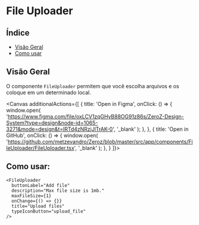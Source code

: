
<Meta of={FileUploader} />

# File Uploader

## Índice

- [Visão Geral](#visão-geral)
- [Como usar](#como-usar)

## Visão Geral

O componente `FileUploader` permitem que você escolha arquivos e os coloque em um determinado local.

<Canvas additionalActions={[
    {
      title: 'Open in Figma', 
      onClick: () => {
        window.open(
          'https://www.figma.com/file/oxLCV1zqGHyB88OG91z86s/ZeroZ-Design-System?type=design&node-id=1065-3271&mode=design&t=IRTd4zNRzjJlTrAK-0',
          '_blank'
        );
      },
    },
    {
      title: 'Open in GitHub',
      onClick: () => {
        window.open(
          'https://github.com/metzevandro/Zeroz/blob/master/src/app/components/FileUploader/FileUploader.tsx',
          '_blank'
        );
      },
    }
  ]}>
  <Story/>

</Canvas>

<Controls />

## Como usar:

```tsx
<FileUploader
  buttonLabel="Add file"
  description="Max file size is 1mb."
  maxFileSize={1}
  onChange={() => {}}
  title="Upload files"
  typeIconButton="upload_file"
/>
```
